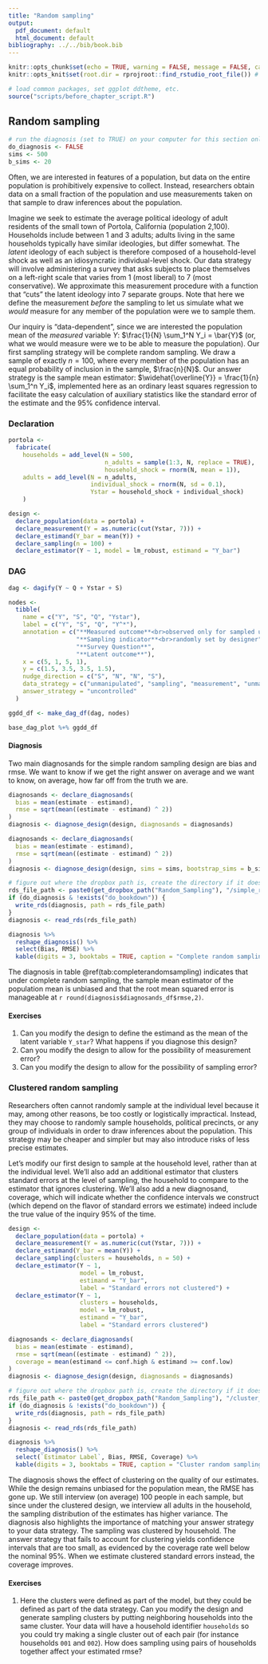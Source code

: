 ```yaml
---
title: "Random sampling"
output:
  pdf_document: default
  html_document: default
bibliography: ../../bib/book.bib
---
```


<!-- note do_bookdown is set in index.rmd, so we know if you're running just this .Rmd or compiling the book-->
```r
knitr::opts_chunk$set(echo = TRUE, warning = FALSE, message = FALSE, cache = FALSE, out.width = "100%")
knitr::opts_knit$set(root.dir = rprojroot::find_rstudio_root_file()) # files are all relative to RStudio project home
```

```r
# load common packages, set ggplot ddtheme, etc.
source("scripts/before_chapter_script.R")
```

<!-- start post here, do not edit above -->
## Random sampling

```r
# run the diagnosis (set to TRUE) on your computer for this section only before pushing to Github. no diagnosis will ever take place on github.
do_diagnosis <- FALSE
sims <- 500
b_sims <- 20
```

Often, we are interested in features of a population, but data on the entire population is prohibitively expensive to collect. Instead, researchers obtain data on a small fraction of the population and use measurements taken on that sample to draw inferences about the population.

Imagine we seek to estimate the average political ideology of adult residents of the small town of Portola, California (population 2,100). Households include between 1 and 3 adults; adults living in the same households typically have similar ideologies, but differ somewhat. The *latent* ideology of each subject is therefore composed of a household-level shock as well as an idiosyncratic individual-level shock. Our data strategy will involve administering a survey that asks subjects to place themselves on a left-right scale that varies from 1 (most liberal) to 7 (most conservative). We approximate this measurement procedure with a function that "cuts" the latent ideology into 7 separate groups. Note that here we define the measurement *before* the sampling to let us simulate what we *would* measure for any member of the population were we to sample them.

Our inquiry is "data-dependent", since we are interested the population mean of the *measured* variable $Y$: $\frac{1}{N} \sum_1^N Y_i = \bar{Y}$ (or, what we would measure were we to be able to measure the population). Our first sampling strategy will be complete random sampling. We draw a sample of exactly $n = 100$, where every member of the population has an equal probability of inclusion in the sample, $\frac{n}{N}$. Our answer strategy is the sample mean estimator: $\widehat{\overline{Y}} = \frac{1}{n} \sum_1^n Y_i$, implemented here as an ordinary least squares regression to facilitate the easy calculation of auxiliary statistics like the standard error of the estimate and the 95% confidence interval.

### Declaration

```r
portola <-
  fabricate(
    households = add_level(N = 500, 
                           n_adults = sample(1:3, N, replace = TRUE),
                           household_shock = rnorm(N, mean = 1)),
    adults = add_level(N = n_adults, 
                       individual_shock = rnorm(N, sd = 0.1),
                       Ystar = household_shock + individual_shock)
    )

design <- 
  declare_population(data = portola) + 
  declare_measurement(Y = as.numeric(cut(Ystar, 7))) + 
  declare_estimand(Y_bar = mean(Y)) + 
  declare_sampling(n = 100) + 
  declare_estimator(Y ~ 1, model = lm_robust, estimand = "Y_bar")
```

### DAG

```r
dag <- dagify(Y ~ Q + Ystar + S)

nodes <-
  tibble(
    name = c("Y", "S", "Q", "Ystar"),
    label = c("Y", "S", "Q", "Y^*"),
    annotation = c("**Measured outcome**<br>observed only for sampled units",
                   "**Sampling indicator**<br>randomly set by designer",
                   "**Survey Question**",
                   "**Latent outcome**"),
    x = c(5, 1, 5, 1),
    y = c(1.5, 3.5, 3.5, 1.5), 
    nudge_direction = c("S", "N", "N", "S"),
    data_strategy = c("unmanipulated", "sampling", "measurement", "unmanipulated"),
    answer_strategy = "uncontrolled"
  )

ggdd_df <- make_dag_df(dag, nodes)

base_dag_plot %+% ggdd_df
```

#### Diagnosis

Two main diagnosands for the simple random sampling design are bias and rmse. We want to know if we get the right answer on average and we want to know, on average, how far off from the truth we are.

```r
diagnosands <- declare_diagnosands(
  bias = mean(estimate - estimand),
  rmse = sqrt(mean((estimate - estimand) ^ 2))
)
diagnosis <- diagnose_design(design, diagnosands = diagnosands) 
```


```r
diagnosands <- declare_diagnosands(
  bias = mean(estimate - estimand),
  rmse = sqrt(mean((estimate - estimand) ^ 2))
)
diagnosis <- diagnose_design(design, sims = sims, bootstrap_sims = b_sims, diagnosands = diagnosands) 
```

```r
# figure out where the dropbox path is, create the directory if it doesn't exist, and name the RDS file
rds_file_path <- paste0(get_dropbox_path("Random_Sampling"), "/simple_random_sampling_sims.RDS")
if (do_diagnosis & !exists("do_bookdown")) {
  write_rds(diagnosis, path = rds_file_path)
}
diagnosis <- read_rds(rds_file_path)
```

```r
diagnosis %>%
  reshape_diagnosis() %>%
  select(Bias, RMSE) %>%
  kable(digits = 3, booktabs = TRUE, caption = "Complete random sampling design diagnosis")
```

The diagnosis in table \@ref(tab:completerandomsampling) indicates that under complete random sampling, the sample mean estimator of the population mean is unbiased and that the root mean squared error is manageable at `r round(diagnosis$diagnosands_df$rmse,2)`.

#### Exercises

1. Can you modify the design to define the estimand as the mean of the latent variable `Y_star`? What happens if you diagnose this design?
2. Can you modify the design to allow for the possibility of measurement error? 
2. Can you modify the design to allow for the possibility of sampling error? 


### Clustered random sampling

Researchers often cannot randomly sample at the individual level because it may, among other reasons, be too costly or logistically impractical. Instead, they may choose to randomly sample households, political precincts, or any group of individuals in order to draw inferences about the population. This strategy may be cheaper and simpler but may also introduce risks of less precise estimates.

Let's modify our first design to sample at the household level, rather than at the individual level. We'll also add an additional estimator that clusters standard errors at the level of sampling, the household to compare to the estimator that ignores clustering. We'll also add a new diagnosand, coverage, which will indicate whether the confidence intervals we construct (which depend on the flavor of standard errors we estimate) indeed include the true value of the inquiry 95\% of the time.

```r
design <-
  declare_population(data = portola) +
  declare_measurement(Y = as.numeric(cut(Ystar, 7))) +
  declare_estimand(Y_bar = mean(Y)) +
  declare_sampling(clusters = households, n = 50) +
  declare_estimator(Y ~ 1,
                    model = lm_robust,
                    estimand = "Y_bar",
                    label = "Standard errors not clustered") +
  declare_estimator(Y ~ 1,
                    clusters = households,
                    model = lm_robust,
                    estimand = "Y_bar",
                    label = "Standard errors clustered")

diagnosands <- declare_diagnosands(
  bias = mean(estimate - estimand),
  rmse = sqrt(mean((estimate - estimand) ^ 2)),
  coverage = mean(estimand <= conf.high & estimand >= conf.low)
)
diagnosis <- diagnose_design(design, diagnosands = diagnosands) 
```

```r
# figure out where the dropbox path is, create the directory if it doesn't exist, and name the RDS file
rds_file_path <- paste0(get_dropbox_path("Random_Sampling"), "/cluster_random_sampling_sims.RDS")
if (do_diagnosis & !exists("do_bookdown")) {
  write_rds(diagnosis, path = rds_file_path)
}
diagnosis <- read_rds(rds_file_path)
```

```r
diagnosis %>%
  reshape_diagnosis() %>%
  select(`Estimator Label`, Bias, RMSE, Coverage) %>%
  kable(digits = 3, booktabs = TRUE, caption = "Cluster random sampling design diagnosis")
```

The diagnosis shows the effect of clustering on the quality of our estimates. While the design remains unbiased for the population mean, the RMSE has gone up. We still interview (on average) 100 people in each sample, but since under the clustered design, we interview all adults in the household, the sampling distribution of the estimates has higher variance. The diagnosis also highlights the importance of matching your answer strategy to your data strategy. The sampling was clustered by household. The answer strategy that fails to account for clustering yields confidence intervals that are too small, as evidenced by the coverage rate well below the nominal 95\%. When we estimate clustered standard errors instead, the coverage improves.


#### Exercises

1. Here the clusters were defined as part of the model, but they could be defined as part of the data strategy.  Can you modify the design and generate sampling clusters by putting neighboring households into the same cluster. Your data will have a household identifier `households` so you could try making a single cluster out of each pair (for instance households `001` and `002`). How does sampling using pairs of households together affect your estimated rmse?    

<!-- #### Exercises -->

<!-- 1. Modify the declaration to change the distribution of $Y$ from being uniform to something else: perhaps imagine that more extreme ideologies are more prevalent than moderate ones. Is the sample mean estimator still unbiased? Interpret your answer. -->
<!-- 2. Change the sampling procedure to favor units with higher values of ideology. Is the sample mean estimator still unbiased? Interpret your answer. -->
<!-- 3. Modify the estimation function to use this formula for the standard error: $\widehat{se} \equiv \frac{\widehat\sigma}{\sqrt{n}}$. This equation differs from the one used in our declaration (it ignores the total population size $N$). Check that the coverage of this new design is incorrect when $N=n$. Assess how large $N$ has to be for the difference between these procedures not to matter.  -->





